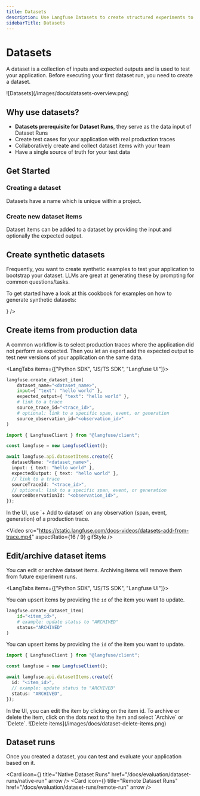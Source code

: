 ```yaml
---
title: Datasets
description: Use Langfuse Datasets to create structured experiments to test and benchmark LLM applications.
sidebarTitle: Datasets
---
```


# Datasets

A dataset is a collection of inputs and expected outputs and is used to test your application. Before executing your first dataset run, you need to create a dataset.

<Frame border fullWidth>
  ![Datasets](/images/docs/datasets-overview.png)
</Frame>

## Why use datasets?

- **Datasets prerequisite for Dataset Runs**, they serve as the data input of Dataset Runs
- Create test cases for your application with real production traces
- Collaboratively create and collect dataset items with your team
- Have a single source of truth for your test data

## Get Started

<Steps>

### Creating a dataset

Datasets have a name which is unique within a project.


<CreateDataset />

### Create new dataset items

Dataset items can be added to a dataset by providing the input and optionally the expected output.


<CreateDatasetItem />
</Steps>

## Create synthetic datasets

Frequently, you want to create synthetic examples to test your application to bootstrap your dataset. LLMs are great at generating these by prompting for common questions/tasks.

To get started have a look at this cookbook for examples on how to generate synthetic datasets:


<Cards num={1}>
  <Card
    title="Notebook: Synthetic Datasets"
    href="/docs/evaluation/features/synthetic-datasets"
    icon={<FileCode />}
  />
</Cards>

## Create items from production data

A common workflow is to select production traces where the application did not perform as expected. Then you let an expert add the expected output to test new versions of your application on the same data.

<LangTabs items={["Python SDK", "JS/TS SDK", "Langfuse UI"]}>
<Tab>

```python
langfuse.create_dataset_item(
    dataset_name="<dataset_name>",
    input={ "text": "hello world" },
    expected_output={ "text": "hello world" },
    # link to a trace
    source_trace_id="<trace_id>",
    # optional: link to a specific span, event, or generation
    source_observation_id="<observation_id>"
)
```

</Tab>
<Tab>

```ts
import { LangfuseClient } from "@langfuse/client";

const langfuse = new LangfuseClient();

await langfuse.api.datasetItems.create({
  datasetName: "<dataset_name>",
  input: { text: "hello world" },
  expectedOutput: { text: "hello world" },
  // link to a trace
  sourceTraceId: "<trace_id>",
  // optional: link to a specific span, event, or generation
  sourceObservationId: "<observation_id>",
});
```

</Tab>
<Tab>
In the UI, use `+ Add to dataset` on any observation (span, event, generation) of a production trace.

<Video
  src="https://static.langfuse.com/docs-videos/datasets-add-from-trace.mp4"
  aspectRatio={16 / 9}
  gifStyle
/>

</Tab>
</LangTabs>

## Edit/archive dataset items

You can edit or archive dataset items. Archiving items will remove them from future experiment runs.

<LangTabs items={["Python SDK", "JS/TS SDK", "Langfuse UI"]}>

<Tab>

You can upsert items by providing the `id` of the item you want to update.

```python
langfuse.create_dataset_item(
    id="<item_id>",
    # example: update status to "ARCHIVED"
    status="ARCHIVED"
)
```

</Tab>
<Tab>

You can upsert items by providing the `id` of the item you want to update.

```ts
import { LangfuseClient } from "@langfuse/client";

const langfuse = new LangfuseClient();

await langfuse.api.datasetItems.create({
  id: "<item_id>",
  // example: update status to "ARCHIVED"
  status: "ARCHIVED",
});
```

</Tab>
<Tab>
In the UI, you can edit the item by clicking on the item id. To archive or delete the item, click on the dots next to the item and select `Archive` or `Delete`.

<Frame fullWidth>![Delete items](/images/docs/dataset-delete-items.png)</Frame>

</Tab>
</LangTabs>

## Dataset runs

Once you created a dataset, you can test and evaluate your application based on it.


<Cards num={1}>

  <Card
    icon={<WandSparkles size="24" />}
    title="Native Dataset Runs"
    href="/docs/evaluation/dataset-runs/native-run"
    arrow
  />
  <Card
    icon={<CodeXml size="24" />}
    title="Remote Dataset Runs"
    href="/docs/evaluation/dataset-runs/remote-run"
    arrow
  />
</Cards>

